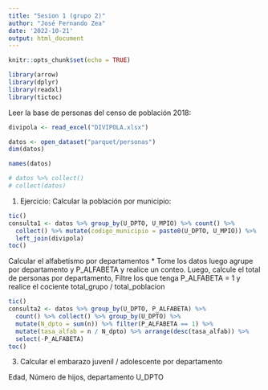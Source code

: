 ---
title: "Sesion 1 (grupo 2)"
author: "José Fernando Zea"
date: '2022-10-21'
output: html_document
---

```{r setup, include=FALSE}
knitr::opts_chunk$set(echo = TRUE)
```

```{r}
library(arrow)
library(dplyr)
library(readxl)
library(tictoc)
```
Leer la base de personas del censo de población 2018:


```{r}
divipola <- read_excel("DIVIPOLA.xlsx")
```


```{r}
datos <- open_dataset("parquet/personas")
dim(datos)
```


```{r}
names(datos)
```

```{r}
# datos %>% collect()
# collect(datos)
```


1. Ejercicio: Calcular la población por municipio: 

```{r}
tic()
consulta1 <- datos %>% group_by(U_DPTO, U_MPIO) %>% count() %>%
  collect() %>% mutate(codigo_municipio = paste0(U_DPTO, U_MPIO)) %>%
  left_join(divipola)
toc()
```


Calcular el alfabetismo por departamentos
* Tome los datos luego agrupe por departamento y P_ALFABETA y realice un conteo. Luego, calcule el total de personas por departamento,
Filtre los que tenga P_ALFABETA = 1 y realice el cociente
total_grupo / total_poblacion

```{r}
tic()
consulta2 <- datos %>% group_by(U_DPTO, P_ALFABETA) %>%
  count() %>% collect() %>% group_by(U_DPTO) %>% 
  mutate(N_dpto = sum(n)) %>% filter(P_ALFABETA == 1) %>%
  mutate(tasa_alfab = n / N_dpto) %>% arrange(desc(tasa_alfab)) %>%
  select(-P_ALFABETA)
toc()
```



3. Calcular el embarazo juvenil / adolescente por departamento

Edad, Número de hijos, departamento
U_DPTO